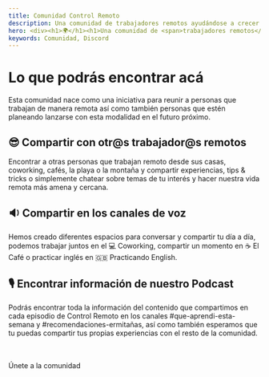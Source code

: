 ```yaml
---
title: Comunidad Control Remoto
description: Una comunidad de trabajadores remotos ayudándose a crecer
hero: <div><h1>🌍</h1><h1>Una comunidad de <span>trabajadores remotos</span> ayudándose a crecer</h1></div>
keywords: Comunidad, Discord
---
```



# Lo que podrás encontrar acá

Esta comunidad nace como una iniciativa para reunir a personas que trabajan de manera remota así como también personas que estén planeando lanzarse con esta modalidad en el futuro próximo.

## 😎 Compartir con otr@s trabajador@s remotos

Encontrar a otras personas que trabajan remoto desde sus casas, coworking, cafés, la playa o la montaña y compartir experiencias, tips & tricks o simplemente chatear sobre temas de tu interés y hacer nuestra vida remota más amena y cercana.

## 🔉 Compartir en los canales de voz

Hemos creado diferentes espacios para conversar y compartir tu día a día, podemos trabajar juntos en el 💻 Coworking, compartir un momento en ☕ El Café o practicar inglés en 🇬🇧 Practicando English.

## 🎙 Encontrar información de nuestro Podcast

Podrás encontrar toda la información del contenido que compartimos en cada episodio de Control Remoto en los canales #que-aprendi-esta-semana y #recomendaciones-ermitañas, así como también esperamos que tu puedas compartir tus propias experiencias con el resto de la comunidad.

<br />
<br />
<Cta
  to="https://discord.com/invite/Cs7HjM"
  style={{ maxWidth: '250px', margin: '0 auto' }}
>
  Únete a la comunidad
</Cta>
